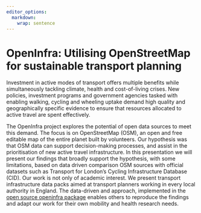 ```yaml
---
editor_options:
  markdown:
    wrap: sentence
---
```


# OpenInfra: Utilising OpenStreetMap for sustainable transport planning

Investment in active modes of transport offers multiple benefits while simultaneously tackling climate, health and cost-of-living crises.
New policies, investment programs and government agencies tasked with enabling walking, cycling and wheeling uptake demand high quality and geographically specific evidence to ensure that resources allocated to active travel are spent effectively.

The OpenInfra project explores the potential of open data sources to meet this demand.
The focus is on OpenStreetMap (OSM), an open and free editable map of the entire planet built by volunteers.
Our hypothesis was that OSM data can support decision-making processes, and assist in the prioritisation of new active travel infrastructure.
In this presentation we will present our findings that broadly support the hypothesis, with some limitations, based on data driven comparison OSM sources with official datasets such as Transport for London's Cycling Infrastructure Database (CID).
Our work is not only of academic interest.
We present transport infrastructure data packs aimed at transport planners working in every local authority in England.
The data-driven and approach, implemented in the [open source openinfra package](https://github.com/udsleeds/openinfra) enables others to reproduce the findings and adapt our work for their own mobility and health research needs.
